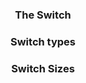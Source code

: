 
<Edit folder={props.folder} />

<Header
  title="Switch"
  subtitle="Simple switch component."
  npm={props.npm}
/>

### The Switch

<SwitchSimple />

### Switch types

<SwitchType />

### Switch Sizes

<SwitchSize />
